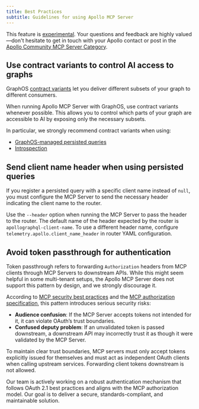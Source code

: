 ```yaml
---
title: Best Practices
subtitle: Guidelines for using Apollo MCP Server
---
```


<ExperimentalFeature>

This feature is [experimental](/graphos/resources/feature-launch-stages#experimental). Your questions and feedback are highly valued—don't hesitate to get in touch with your Apollo contact or post in the [Apollo Community MCP Server Category](https://community.apollographql.com/c/mcp-server/41).

</ExperimentalFeature>

## Use contract variants to control AI access to graphs

GraphOS [contract variants](/graphos/platform/schema-management/delivery/contracts/overview) let you deliver different subsets of your graph to different consumers.

When running Apollo MCP Server with GraphOS, use contract variants whenever possible. This allows you to control which parts of your graph are accessible to AI by exposing only the necessary subsets.

In particular, we strongly recommend contract variants when using:

- [GraphOS-managed persisted queries](/apollo-mcp-server/guides#from-graphos-managed-persisted-queries)
- [Introspection](/apollo-mcp-server/guides#from-schema-introspection)

## Send client name header when using persisted queries

If you register a persisted query with a specific client name instead of `null`, you must configure the MCP Server to send the necessary header indicating the client name to the router.

Use the `--header` option when running the MCP Server to pass the header to the router. The default name of the header expected by the router is `apollographql-client-name`. To use a different header name, configure `telemetry.apollo.client_name_header` in router YAML configuration.

## Avoid token passthrough for authentication

Token passthrough refers to forwarding `Authorization` headers from MCP clients through MCP Servers to downstream APIs.
While this might seem helpful in some multi-tenant setups, the Apollo MCP Server does not support this pattern by design, and we strongly discourage it.

According to [MCP security best practices](https://modelcontextprotocol.io/specification/2025-06-18/basic/security_best_practices#token-passthrough) and the [MCP authorization specification](https://modelcontextprotocol.io/specification/2025-06-18/basic/authorization#access-token-privilege-restriction), this pattern introduces serious security risks:

- **Audience confusion**: If the MCP Server accepts tokens not intended for it, it can violate OAuth’s trust boundaries.
- **Confused deputy problem**: If an unvalidated token is passed downstream, a downstream API may incorrectly trust it as though it were validated by the MCP Server.

To maintain clear trust boundaries, MCP servers must only accept tokens explicitly issued for themselves and must act as independent OAuth clients when calling upstream services.
Forwarding client tokens downstream is not allowed.

Our team is actively working on a robust authentication mechanism that follows OAuth 2.1 best practices and aligns with the MCP authorization model.
Our goal is to deliver a secure, standards-compliant, and maintainable solution.
